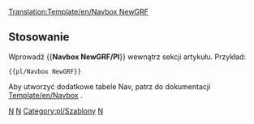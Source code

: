<noinclude>[[Translation:Template/en/Navbox NewGRF]]</noinclude>{{en/Navbox|navbar = off
|state = off

|name  = NewGRF
|group1 = NewGRF
|list1  = {{nowrap begin}} [[Main/pl/NewGRF|Ogólna Dokumentacja]] <!--[[Main/en/NewGRF]]
                 -->{{en/·w}} [[Main/pl/Funkcje NewGRF|Features]] <!--
                 -->{{en/·w}} [[Main/pl/NewGRF DO ZROBIENIA|ToDo list]] <!--
                 -->{{en/·w}} [[Main/pl/NewGRF|Ustawienia]] <!--
                 -->{{en/·w}} [[Main/en/NewGRF List|List of working NewGRF]] <!--
                 -->{{en/·w}} [[Main/pl/Zestawy NewGRF|Lista Set`ów NewGRF]]<!--
                 -->{{en/·w}} [[Main/pl/FAQ NewGRF|FAQ]] {{nowrap end}}
}}
<noinclude>
==Stosowanie==
Wprowadź <nowiki>{{</nowiki>'''Navbox NewGRF/Pl'''<nowiki>}}</nowiki> wewnątrz sekcji artykułu. Przykład:
<pre>{{pl/Navbox NewGRF}}</pre>

Aby utworzyć dodatkowe tabele Nav, patrz do dokumentacji [[Template/en/Navbox]] .
[[Category:en/Templates|N]][[Category:en/Navigation|N]] [[Category:pl/Szablony]][[Category:pl/Nawigacji|N]]
</noinclude>